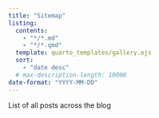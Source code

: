 ```yaml
---
title: "Sitemap"
listing:
  contents: 
    - "*/*.md"
    - "*/*.qmd"
  template: quarto_templates/gallery.ejs
  sort:
    - "date desc"
  # max-description-length: 10000
date-format: "YYYY-MM-DD"
---
```

List of all posts across the blog